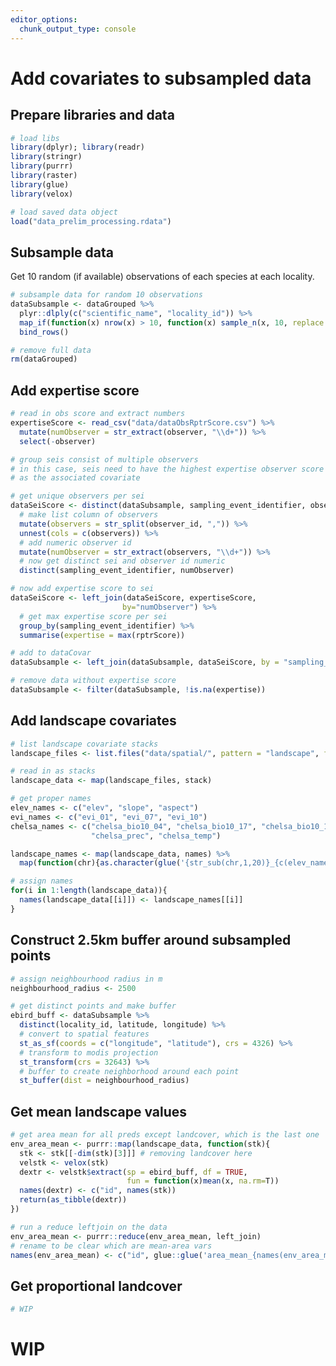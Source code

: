 ```yaml
---
editor_options: 
  chunk_output_type: console
---
```


# Add covariates to subsampled data

## Prepare libraries and data

```r

# load libs
library(dplyr); library(readr)
library(stringr)
library(purrr)
library(raster)
library(glue)
library(velox)

# load saved data object
load("data_prelim_processing.rdata")
```

## Subsample data

Get 10 random (if available) observations of each species at each locality.

```r
# subsample data for random 10 observations
dataSubsample <- dataGrouped %>% 
  plyr::dlply(c("scientific_name", "locality_id")) %>% 
  map_if(function(x) nrow(x) > 10, function(x) sample_n(x, 10, replace = FALSE)) %>% 
  bind_rows()

# remove full data
rm(dataGrouped)
```

## Add expertise score

```r
# read in obs score and extract numbers
expertiseScore <- read_csv("data/dataObsRptrScore.csv") %>% 
  mutate(numObserver = str_extract(observer, "\\d+")) %>% 
  select(-observer)

# group seis consist of multiple observers
# in this case, seis need to have the highest expertise observer score
# as the associated covariate

# get unique observers per sei
dataSeiScore <- distinct(dataSubsample, sampling_event_identifier, observer_id) %>% 
  # make list column of observers
  mutate(observers = str_split(observer_id, ",")) %>% 
  unnest(cols = c(observers)) %>% 
  # add numeric observer id
  mutate(numObserver = str_extract(observers, "\\d+")) %>% 
  # now get distinct sei and observer id numeric
  distinct(sampling_event_identifier, numObserver)

# now add expertise score to sei
dataSeiScore <- left_join(dataSeiScore, expertiseScore,
                         by="numObserver") %>% 
  # get max expertise score per sei
  group_by(sampling_event_identifier) %>% 
  summarise(expertise = max(rptrScore))

# add to dataCovar
dataSubsample <- left_join(dataSubsample, dataSeiScore, by = "sampling_event_identifier")

# remove data without expertise score
dataSubsample <- filter(dataSubsample, !is.na(expertise))

```

## Add landscape covariates

```r

# list landscape covariate stacks
landscape_files <- list.files("data/spatial/", pattern = "landscape", full.names = T)

# read in as stacks
landscape_data <- map(landscape_files, stack)

# get proper names
elev_names <- c("elev", "slope", "aspect")
evi_names <- c("evi_01", "evi_07", "evi_10")
chelsa_names <- c("chelsa_bio10_04", "chelsa_bio10_17", "chelsa_bio10_18",
                  "chelsa_prec", "chelsa_temp")

landscape_names <- map(landscape_data, names) %>%
  map(function(chr){as.character(glue('{str_sub(chr,1,20)}_{c(elev_names, evi_names, chelsa_names, "landcover")}'))})

# assign names
for(i in 1:length(landscape_data)){
  names(landscape_data[[i]]) <- landscape_names[[i]]
}
```

## Construct 2.5km buffer around subsampled points

```r
# assign neighbourhood radius in m
neighbourhood_radius <- 2500

# get distinct points and make buffer
ebird_buff <- dataSubsample %>% 
  distinct(locality_id, latitude, longitude) %>% 
  # convert to spatial features
  st_as_sf(coords = c("longitude", "latitude"), crs = 4326) %>% 
  # transform to modis projection
  st_transform(crs = 32643) %>% 
  # buffer to create neighborhood around each point
  st_buffer(dist = neighbourhood_radius)

```

## Get mean landscape values

```r
# get area mean for all preds except landcover, which is the last one
env_area_mean <- purrr::map(landscape_data, function(stk){
  stk <- stk[[-dim(stk)[3]]] # removing landcover here
  velstk <- velox(stk)
  dextr <- velstk$extract(sp = ebird_buff, df = TRUE, 
                          fun = function(x)mean(x, na.rm=T))
  names(dextr) <- c("id", names(stk))
  return(as_tibble(dextr))
})

# run a reduce leftjoin on the data
env_area_mean <- purrr::reduce(env_area_mean, left_join)
# rename to be clear which are mean-area vars
names(env_area_mean) <- c("id", glue::glue('area_mean_{names(env_area_mean)[-1]}'))
```

## Get proportional landcover

```r
# WIP
```

# WIP